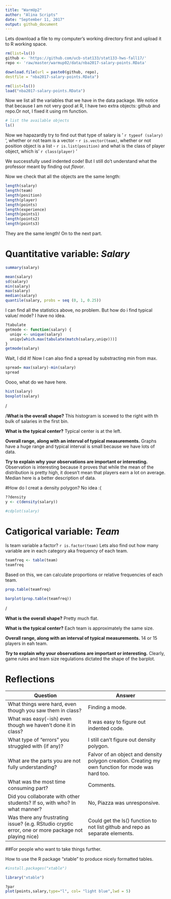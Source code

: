 ```yaml
---
title: "WarmUp2"
author: "Alina Scripts"
date: "September 11, 2017"
output: github_document
---
```


Lets download a file to my computer's working directory first and upload it to R working space.

```r
rm(list=ls())
github <- 'https://github.com/ucb-stat133/stat133-hws-fall17/'
repo <- 'raw/master/warmup02/data/nba2017-salary-points.RData'

download.file(url = paste0(github, repo), 
destfile = "nba2017-salary-points.RData")

```

```r
rm(list=ls())
load("nba2017-salary-points.RData")
```

Now we list all the variables that we have in the data package. We notice that because I am not very good at R, I have two extra objects: github and repo.Or not, I fixed it using rm function.

```r
# list the available objects
ls()
```

Now we hapazardly try to find out that type of salary is ' `r typeof (salary) ` ', whether or not team is a vector - `r is.vector(team) `, whether or not position object is a list -  `r is.list(position) ` and what is the class of player object, which is' `r class(player) ` '    

We successfully used indented code! But I still do't understand what the professor meant by finding out *flavor*.

Now we check that all the objects are the same length:

```r

length(salary)
length(team)
length(position)
length(player)
length(points)
length(experience)
length(points1)
length(points2)
length(points3)
```
They are the same length!
On to the next part.


# Quantitative variable: *Salary* 

```r
summary(salary)
```
```r
mean(salary)
sd(salary)
min(salary)
max(salary)
median(salary)
quantile(salary, probs = seq (0, 1, 0.25))
```

I can find all the statistics above, no problem. But how do i find typical value/ mode? I have no idea.

```r
?tabulate
getmode <- function(salary) {
  uniqv <- unique(salary)
  uniqv[which.max(tabulate(match(salary,uniqv)))]
}
getmode(salary)
```
Wait, I did it!
Now I can also find a spread by substracting min from max.

```r
spread= max(salary)-min(salary)
spread
```
Oooo, what do we have here. 

```r
hist(salary)
boxplot(salary)
```
/

/**What is the overall shape?** This histogram is scewed to the right with th bulk of salaries in the first bin. 

**What is the typical center?** Typical center is at the left.

**Overall range, along with an interval of typical measurements.** Graphs have a huge range and typical interval is small because we have lots of data.

**Try to explain why your observations are important or interesting.** Observation is interesting because it proves that while the mean of the distribution is pretty high, it doesn't mean that players earn a lot on average. Median here is a better description of data.

#How do I creat a density polygon? No idea :(


```r
??density
y <- c(density(salary))

#cdplot(salary)
```

# Catigorical variable: *Team*

Is team variable a factor? `r is.factor(team) `
Lets also find out how many variable are in each category aka frequency of each team.

```r
teamfreq <- table(team)
teamfreq
```

Based on this, we can calculate proportions or relative frequencies of each team. 

```r
prop.table(teamfreq)
```

```r
barplot(prop.table(teamfreq))
```
/

**What is the overall shape?** Pretty much flat.

**What is the typical center?** Each team is approximately the same size.

**Overall range, along with an interval of typical measurements.** 14 or 15 players in eah team.

**Try to explain why your observations are important or interesting.** Clearly, game rules and team size regulations dictated the shape of the barplot.



# Reflections

Question|Answer
-------------------------------------------------------------|-------------------------------------------------------------
What things were hard, even though you saw them in class? | Finding a mode.
What was easy(-ish) even though we haven't done it in class? | It was easy to figure out indented code.
What type of "errors" you struggled with (if any)? | I still can't figure out density polygon.
What are the parts you are not fully understanding? | Falvor of an object and density polygon creation. Creating my own function for mode was hard too.
What was the most time consuming part? | Comments.
Did you collaborate with other students? If so, with who? In what manner? | No, Piazza was unresponsive. 
Was there any frustrating issue? (e.g. RStudio cryptic error, one or more package not playing nice) | Could get the ls() function to not list github and repo as separate elements.



##For people who want to take things further. 

How to use the R package "xtable" to produce nicely formatted tables.
```r
#install.packages("xtable")

```
```r
library("xtable")
```




```r
?par
plot(points,salary,type="l", col= "light blue",lwd = 5)
```



